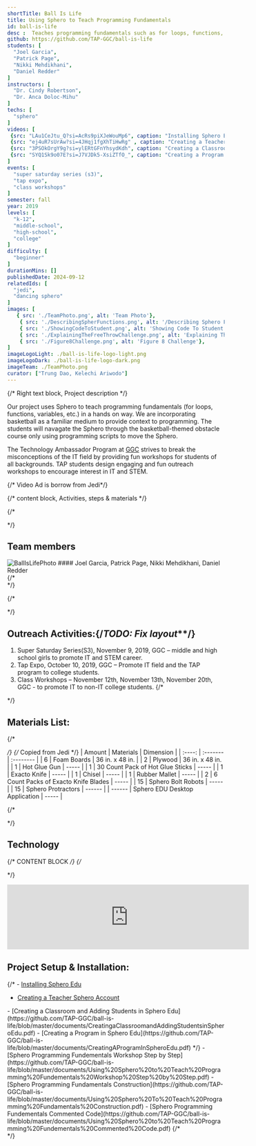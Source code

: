 ```yaml
---
shortTitle: Ball Is Life
title: Using Sphero to Teach Programming Fundamentals
id: ball-is-life
desc :  Teaches programming fundamentals such as for loops, functions, variables in a hands on way using Sphero. The students will navagate through the basketball-themed obstacle course only using programming scripts to move the Sphero.
github: https://github.com/TAP-GGC/ball-is-life
students: [
  "Joel Garcia",
  "Patrick Page",
  "Nikki Mehdikhani",
  "Daniel Redder"
]
instructors: [
  "Dr. Cindy Robertson",
  "Dr. Anca Doloc-Mihu"
] 
techs: [
  "sphero"
]
videos: [
 {src: "LAu1CeJtu_Q?si=AcRs9piXJeWouMp6", caption: "Installing Sphero Edu"} ,
 {src: "ej4uR7sUrAw?si=4JHqj1fgXhTiHwRg" , caption: "Creating a Teacher Sphero Account"} ,
 {src: "3PSOkOrgY9g?si=ylERtGFnYhsydKdh", caption: "Creating a Classroom and Adding Students in Sphero Edu"} ,
 {src: "SYQ1Sk9o07E?si=J7VJDk5-XsiZTfO_", caption: "Creating a Program in Sphero Edu"} 
]
events: [
  "super saturday series (s3)",
  "tap expo",
  "class workshops"
]
semester: fall
year: 2019
levels: [
  "k-12",
  "middle-school",
  "high-school",
  "college"
] 
difficulty: [
  "beginner"
] 
durationMins: []
publishedDate: 2024-09-12
relatedIds: [
  "jedi",
  "dancing sphero"
]
images: [
   { src: './TeamPhoto.png', alt: 'Team Photo'},
    { src: './DescribingSpherFunctions.png', alt: '/Describing Sphero Functions'},
    { src: './ShowingCodeToStudent.png', alt: 'Showing Code To Student'},
    { src: './ExplainingTheFreeThrowChallenge.png', alt: 'Explaining The Free ThrowChallenge'},
    { src: './Figure8Challenge.png', alt: 'Figure 8 Challenge'},
]
imageLogoLight: ./ball-is-life-logo-light.png
imageLogoDark: ./ball-is-life-logo-dark.png
imageTeam: ./TeamPhoto.png
curator: ["Trung Dao, Kelechi Ariwodo"]
---
```





{/* Right text block, Project description */}	

Our project uses Sphero to teach programming fundamentals (for loops, functions, variables, etc.) in a hands on way.
We are incorporating basketball as a familiar medium to provide context to programming.
The students will navagate the Sphero through the basketball-themed obstacle course only using programming scripts to move the Sphero.

The Technology Ambassador Program at [GGC](http://www.ggc.edu/tap) strives to break the misconceptions of the IT field by providing fun workshops for students of all backgrounds. TAP students design engaging and fun outreach workshops to encourage interest in IT and STEM.

{/* Video Ad is borrow from Jedi*/}


{/* content block, Activities, steps & materials */}

{/* <div class="prj-txt"> */}
## Team members
<Image src={GroupPhoto} alt="BallIsLifePhoto" />
#### Joel Garcia, Patrick Page, Nikki Mehdikhani, Daniel Redder
<br />
{/* </div> */}

{/* <div class="prj-list"> */}
## Outreach Activities:{/*TODO: Fix layout***/}
1. Super Saturday Series(S3), November 9, 2019, GGC – middle and high school girls to promote IT and STEM career.
2. Tap Expo, October 10, 2019, GGC – Promote IT field and the TAP program to college students.
3. Class Workshops – November 12th, November 13th, November 20th, GGC - to promote IT to non-IT college students.
{/* </div> */}


## Materials List:
{/* <div class="materials-list"> */}
{/* Copied from Jedi */}
| Amount | Materials | Dimension |
| :----: | :------- | :-------- |
| 6      | Foam Boards | 36 in. x 48 in. |
| 2      | Plywood | 36 in. x 48 in. |
| 1      | Hot Glue Gun | ----- |
| 1      | 30 Count Pack of Hot Glue Sticks | ----- |
| 1      | Exacto Knife | ----- |
| 1      | Chisel | ----- |
| 1      | Rubber Mallet | ----- |
| 2      | 6 Count Packs of Exacto Knife Blades | ----- |
| 15     | Sphero Bolt Robots | ----- |
| 15     | Sphero Protractors | ------ |
| ------ | Sphero EDU Desktop Application | ----- |

{/* </div> */}

## Technology
<div class='gallery-list'>
<Logo src= {SpheroClassSet.src} alt="Class Set Of Sphero" link="https://sphero.com" />
<Logo src= {SpheroEdu.src} alt="Sphero Website Logo" link="https://sphero.com/pages/educators"/>
<Logo src= {spheroRobot.src} alt="Sphero Robot"/>
</div>

{/* CONTENT BLOCK */}
{/* <div class="prj-list"> */}
<iframe width="560" class="youtube" src="https://www.youtube.com/embed/fTHYSRMObBw?si=5DyCDRpUBAxpnLX8" title="YouTube video player" frameborder="0" allow="accelerometer; autoplay; clipboard-write; encrypted-media; gyroscope; picture-in-picture" allowfullscreen></iframe>

## Project Setup & Installation:
{/* - [Installing Sphero Edu](https://github.com/TAP-GGC/ball-is-life/blob/master/documents/Installing%20Sphero%20Edu.pdf)
<Clip src="LAu1CeJtu_Q" showIframe={true}/>
- [Creating a Teacher Sphero Account](https://github.com/TAP-GGC/ball-is-life/blob/master/documents/Creating%20a%20Teacher%20Sphero%20Account.pdf)
<Clip src="ej4uR7sUrAw" showIframe={true}/>
- [Creating a Classroom and Adding Students in Sphero Edu](https://github.com/TAP-GGC/ball-is-life/blob/master/documents/CreatingaClassroomandAddingStudentsinSpheroEdu.pdf)
<Clip src="3PSOkOrgY9g" showIframe={true}/>
- [Creating a Program in Sphero Edu](https://github.com/TAP-GGC/ball-is-life/blob/master/documents/CreatingAProgramInSpheroEdu.pdf)
<Clip src="SYQ1Sk9o07E" showIframe={true}/> */}
- [Sphero Programming Fundementals Workshop Step by Step](https://github.com/TAP-GGC/ball-is-life/blob/master/documents/Using%20Sphero%20to%20Teach%20Programming%20Fundementals%20Workshop%20Step%20by%20Step.pdf)
- [Sphero Programming Fundamentals Construction](https://github.com/TAP-GGC/ball-is-life/blob/master/documents/Using%20Sphero%20To%20Teach%20Programming%20Fundamentals%20Construction.pdf)
- [Sphero Programming Fundementals Commented Code](https://github.com/TAP-GGC/ball-is-life/blob/master/documents/Using%20Sphero%20to%20Teach%20Programming%20Fundementals%20Commented%20Code.pdf)
{/* </div> */}